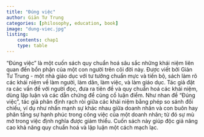 ```yaml
---
title: "Đúng việc"
author: Giản Tư Trung
categories: [philosophy, education, book]
image: "dung-viec.jpg"
listing:
    contents: chap1
    type: table
---
```


“Đúng việc” là một cuốn sách quy chuẩn hoá sâu sắc những khái niệm liên quan đến bổn phận của một con người trên cõi đời này. Được viết bởi Giản Tư Trung - một nhà giáo dục với tư tưởng chuẩn mực và tiến bộ, sách làm rõ các khái niệm về làm người, làm dân, làm việc, và làm giáo dục. Tác giả đặt ra các vấn đề với người đọc, đưa ra tiên đề và quy chuẩn hoá các khái niệm, dùng lập luận và các dẫn chứng để củng cố luận điểm. Như nhan đề “Đúng việc”, tác giả phân định rạch ròi giữa các khái niệm bằng phép so sánh đối chiếu, ví dụ như nhấn mạnh sự khác nhau giữa doanh nhân và con buôn hay phân tầng sự hạnh phúc trong công việc của một doanh nhân; từ đó sự mù mờ trong việc định nghĩa được giảm thiểu. Cuốn sách này giúp độc giả nâng cao khả năng quy chuẩn hoá và lập luận một cách mạch lạc. 

